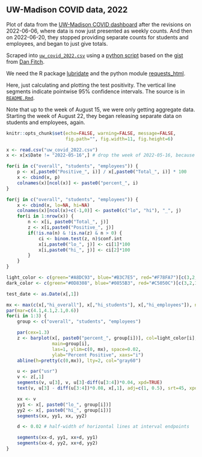 ## UW-Madison COVID data, 2022

Plot of data from the [UW-Madison COVID
dashboard](https://covidresponse.wisc.edu/dashboard/)
after the revisions on 2022-06-06, where data is now just presented as
weekly counts. And then on 2022-06-20, they stopped providing separate
counts for students and employees, and began to just give totals.

Scraped into [`uw_covid_2022.csv`](uw_covid_2022.csv) using a
[python script](https://github.com/kbroman/UWCovid2022/blob/main/scrape_data.py)
based on the
[gist](https://gist.github.com/dgfitch/b6ca1cc61b4795e698cefdf672a90f23)
from [Dan Fitch](https://github.com/dgfitch).

We need the R package [lubridate](https://lubridate.tidyverse.org) and
the python module [requests_html](https://pypi.org/project/requests-html/).

Here, just calculating and plotting the test positivity.
The vertical line segments indicate pointwise 95% confidence intervals.
The source is in [`README.Rmd`](https://github.com/kbroman/UWCovid2021/blob/main/README.Rmd).

Note that up to the week of August 15, we were only getting aggregate
data. Starting the week of August 22, they began releasing separate
data on students and employees, again.

```r
knitr::opts_chunk$set(echo=FALSE, warning=FALSE, message=FALSE,
                      fig.path="", fig.width=11, fig.height=6)
```


```r
x <- read.csv("uw_covid_2022.csv")
x <- x[x$Date != "2022-05-16",] # drop the week of 2022-05-16, because the data is bogus

for(i in c("overall", "students", "employees")) {
    p <- x[,paste0("Positive_", i)] / x[,paste0("Total_", i)] * 100
    x <- cbind(x, p)
    colnames(x)[ncol(x)] <- paste0("percent_", i)
}

for(j in c("overall", "students", "employees")) {
    x <- cbind(x, lo=NA, hi=NA)
    colnames(x)[ncol(x)+c(-1,0)] <- paste0(c("lo", "hi"), "_", j)
    for(i in 1:nrow(x)) {
        n <- x[i, paste0("Total_", j)]
        z <- x[i,paste0("Positive_", j)]
        if(!is.na(n) & !is.na(z) & n > 0) {
            ci <- binom.test(z, n)$conf.int
            x[i,paste0("lo_", j)] <- ci[1]*100
            x[i,paste0("hi_", j)] <- ci[2]*100
        }
    }
}
```



```r
light_color <- c(green="#A8DC93", blue="#B3C7E5", red="#F78FA7")[c(3,2,1)]
dark_color <- c(green="#0D8308", blue="#0855B3", red="#C5050C")[c(3,2,1)]

test_date <- as.Date(x[,1])

mx <- max(c(x[,"hi_overall"], x[,"hi_students"], x[,"hi_employees"]), na.rm=TRUE)
par(mar=c(4.1,4.1,2.1,0.6))
for(i in 1:3) {
    group <- c("overall", "students", "employees")

    par(cex=1.3)
    z <- barplot(x[, paste0("percent_", group[i])], col=light_color[i],
                 main=group[i],
                 las=1, ylim=c(0, mx), space=0.02,
                 ylab="Percent Positive", xaxs="i")
    abline(h=pretty(c(0,mx)), lty=2, col="gray60")

    u <- par("usr")
    v <- z[,1]
    segments(v, u[3], v, u[3]-diff(u[3:4])*0.04, xpd=TRUE)
    text(v, u[3] - diff(u[3:4])*0.08, x[,1], adj=c(1, 0.5), srt=45, xpd=TRUE, cex=0.8)

    xx <- v
    yy1 <- x[, paste0("lo_", group[i])]
    yy2 <- x[, paste0("hi_", group[i])]
    segments(xx, yy1, xx, yy2)

    d <- 0.02 # half-width of horizontal lines at interval endpoints

    segments(xx-d, yy1, xx+d, yy1)
    segments(xx-d, yy2, xx+d, yy2)
}
```
